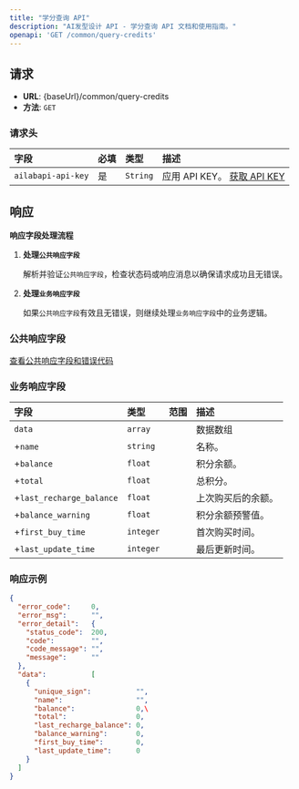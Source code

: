 ```yaml
---
title: "学分查询 API"
description: "AI发型设计 API - 学分查询 API 文档和使用指南。"
openapi: 'GET /common/query-credits'
---
```


## 请求

- **URL**: {baseUrl}/common/query-credits
- **方法**: `GET`


### 请求头

| 字段              | 必填 | 类型     | 描述                                        |
|:-------------------|:---------|:---------|:---------------------------------------------------|
| `ailabapi-api-key` | 是      | `String` | 应用 API KEY。 [获取 API KEY](get-api-key.md) |

## 响应

**响应字段处理流程**

1. **处理`公共响应字段`**

   解析并验证`公共响应字段`，检查状态码或响应消息以确保请求成功且无错误。

2. **处理`业务响应字段`**

   如果`公共响应字段`有效且无错误，则继续处理`业务响应字段`中的业务逻辑。

### 公共响应字段

<a href="/essentials/response-description" target="_blank">查看公共响应字段和错误代码</a>

### 业务响应字段

| 字段                    | 类型      | 范围                | 描述                         |
|:-------------------------|:----------|:---------------------|:------------------------------------|
| `data`                   | `array`   |                      | 数据数组                                     |
| +`name`                  | `string`  |                      | 名称。                               |\
| +`balance`               | `float`   |                      | 积分余额。                     |\
| +`total`                 | `float`   |                      | 总积分。                      |\
| +`last_recharge_balance` | `float`   |                      | 上次购买后的余额。        |\
| +`balance_warning`       | `float`   |                      | 积分余额预警值。 |\
| +`first_buy_time`        | `integer` |                      | 首次购买时间。             |\
| +`last_update_time`      | `integer` |                      | 最后更新时间。                   |\


### 响应示例

```json
{
  "error_code":     0,
  "error_msg":      "",
  "error_detail":   {
    "status_code":  200,
    "code":         "",
    "code_message": "",
    "message":      ""
  },
  "data":           [
    {
      "unique_sign":           "",
      "name":                  "",
      "balance":               0,\
      "total":                 0,
      "last_recharge_balance": 0,
      "balance_warning":       0,
      "first_buy_time":        0,
      "last_update_time":      0
    }
  ]
}
```